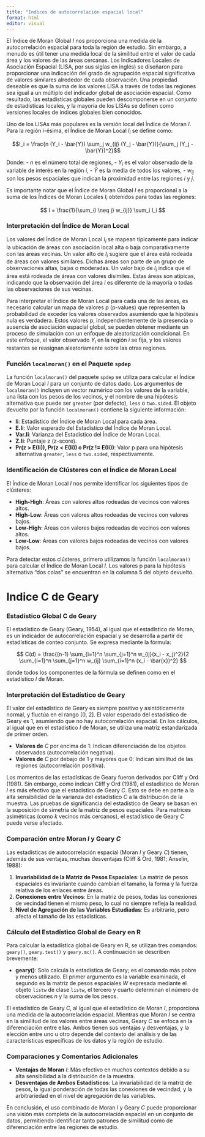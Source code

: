 ```yaml
---
title: "Indices de autocorrelación espacial local"
format: html
editor: visual
---
```


El Índice de Moran Global $I$ nos proporciona una medida de la autocorrelación espacial para toda la región de estudio. Sin embargo, a menudo es útil tener una medida local de la similitud entre el valor de cada área y los valores de las áreas cercanas. Los Indicadores Locales de Asociación Espacial (LISA, por sus siglas en inglés) se diseñaron para proporcionar una indicación del grado de agrupación espacial significativa de valores similares alrededor de cada observación. Una propiedad deseable es que la suma de los valores LISA a través de todas las regiones sea igual a un múltiplo del indicador global de asociación espacial. Como resultado, las estadísticas globales pueden descomponerse en un conjunto de estadísticas locales, y la mayoría de los LISAs se definen como versiones locales de índices globales bien conocidos.

Uno de los LISAs más populares es la versión local del Índice de Moran $I$. Para la región $i$-ésima, el Índice de Moran Local $I_i$ se define como:

$$I_i = \frac{n (Y_i - \bar{Y}) \sum_j w_{ij} (Y_j - \bar{Y})}{\sum_j (Y_j - \bar{Y})^2}$$

Donde: - $n$ es el número total de regiones, - $Y_i$ es el valor observado de la variable de interés en la región $i$, - $\bar{Y}$ es la media de todos los valores, - $w_{ij}$ son los pesos espaciales que indican la proximidad entre las regiones $i$ y $j$.

Es importante notar que el Índice de Moran Global $I$ es proporcional a la suma de los Índices de Moran Locales $I_i$ obtenidos para todas las regiones:

$$
I = \frac{1}{\sum_{i \neq j} w_{ij}} \sum_i I_i
$$

### Interpretación del Índice de Moran Local

Los valores del Índice de Moran Local $I_i$ se mapean típicamente para indicar la ubicación de áreas con asociación local alta o baja comparativamente con las áreas vecinas. Un valor alto de $I_i$ sugiere que el área está rodeada de áreas con valores similares. Dichas áreas son parte de un grupo de observaciones altas, bajas o moderadas. Un valor bajo de $I_i$ indica que el área está rodeada de áreas con valores disímiles. Estas áreas son atípicas, indicando que la observación del área $i$ es diferente de la mayoría o todas las observaciones de sus vecinas.

Para interpretar el Índice de Moran Local para cada una de las áreas, es necesario calcular un mapa de valores p (p-values) que representen la probabilidad de exceder los valores observados asumiendo que la hipótesis nula es verdadera. Estos valores p, independientemente de la presencia o ausencia de asociación espacial global, se pueden obtener mediante un proceso de simulación con un enfoque de aleatorización condicional. En este enfoque, el valor observado $Y_i$ en la región $i$ se fija, y los valores restantes se reasignan aleatoriamente sobre las otras regiones.

### Función `localmoran()` en el Paquete `spdep`

La función `localmoran()` del paquete `spdep` se utiliza para calcular el Índice de Moran Local $I$ para un conjunto de datos dado. Los argumentos de `localmoran()` incluyen un vector numérico con los valores de la variable, una lista con los pesos de los vecinos, y el nombre de una hipótesis alternativa que puede ser `greater` (por defecto), `less` o `two.sided`. El objeto devuelto por la función `localmoran()` contiene la siguiente información:

-   **Ii**: Estadístico del Índice de Moran Local para cada área.
-   **E.Ii**: Valor esperado del Estadístico del Índice de Moran Local.
-   **Var.Ii**: Varianza del Estadístico del Índice de Moran Local.
-   **Z.Ii**: Puntaje z (z-score).
-   **Pr(z \> E(Ii)), Pr(z \< E(Ii)) o Pr(z != E(Ii))**: Valor p para una hipótesis alternativa `greater`, `less` o `two.sided`, respectivamente.

### Identificación de Clústeres con el Índice de Moran Local

El Índice de Moran Local $I$ nos permite identificar los siguientes tipos de clústeres:

-   **High-High**: Áreas con valores altos rodeadas de vecinos con valores altos.
-   **High-Low**: Áreas con valores altos rodeadas de vecinos con valores bajos.
-   **Low-High**: Áreas con valores bajos rodeadas de vecinos con valores altos.
-   **Low-Low**: Áreas con valores bajos rodeadas de vecinos con valores bajos.

Para detectar estos clústeres, primero utilizamos la función `localmoran()` para calcular el Índice de Moran Local $I$. Los valores p para la hipótesis alternativa "dos colas" se encuentran en la columna 5 del objeto devuelto.

# Indice C de Geary

### Estadístico Global C de Geary

El estadístico de Geary (Geary, 1954), al igual que el estadístico de Moran, es un indicador de autocorrelación espacial y se desarrolla a partir de estadísticas de conteo conjunto. Se expresa mediante la fórmula:

$$
C(d) = \frac{(n-1) \sum_{i=1}^n \sum_{j=1}^n w_{ij}(x_i - x_j)^2}{2 \sum_{i=1}^n \sum_{j=1}^n w_{ij} \sum_{i=1}^n (x_i - \bar{x})^2}
$$

donde todos los componentes de la fórmula se definen como en el estadístico $I$ de Moran.

### Interpretación del Estadístico de Geary

El valor del estadístico de Geary es siempre positivo y asintóticamente normal, y fluctúa en el rango \[0, 2\]. El valor esperado del estadístico de Geary es 1, asumiendo que no hay autocorrelación espacial. En los cálculos, al igual que en el estadístico $I$ de Moran, se utiliza una matriz estandarizada de primer orden.

-   **Valores de** $C$ por encima de 1: Indican diferenciación de los objetos observados (autocorrelación negativa).
-   **Valores de** $C$ por debajo de 1 y mayores que 0: Indican similitud de las regiones (autocorrelación positiva).

Los momentos de las estadísticas de Geary fueron derivados por Cliff y Ord (1981). Sin embargo, como indican Cliff y Ord (1981), el estadístico de Moran $I$ es más efectivo que el estadístico de Geary $C$. Esto se debe en parte a la alta sensibilidad de la varianza del estadístico $C$ a la distribución de la muestra. Las pruebas de significancia del estadístico de Geary se basan en la suposición de simetría de la matriz de pesos espaciales. Para matrices asimétricas (como $k$ vecinos más cercanos), el estadístico de Geary $C$ puede verse afectado.

### Comparación entre Moran $I$ y Geary $C$

Las estadísticas de autocorrelación espacial (Moran $I$ y Geary $C$) tienen, además de sus ventajas, muchas desventajas (Cliff & Ord, 1981; Anselin, 1988):

1.  **Invariabilidad de la Matriz de Pesos Espaciales**: La matriz de pesos espaciales es invariante cuando cambian el tamaño, la forma y la fuerza relativa de los enlaces entre áreas.
2.  **Conexiones entre Vecinos**: En la matriz de pesos, todas las conexiones de vecindad tienen el mismo peso, lo cual no siempre refleja la realidad.
3.  **Nivel de Agregación de las Variables Estudiadas**: Es arbitrario, pero afecta el tamaño de las estadísticas.

### Cálculo del Estadístico Global de Geary en R

Para calcular la estadística global de Geary en R, se utilizan tres comandos: `geary()`, `geary.test()` y `geary.mc()`. A continuación se describen brevemente:

-   **geary()**: Solo calcula la estadística de Geary; es el comando más pobre y menos utilizado. El primer argumento es la variable examinada, el segundo es la matriz de pesos espaciales $W$ expresada mediante el objeto `listw` de clase `listw`, el tercero y cuarto determinan el número de observaciones $n$ y la suma de los pesos.

El estadístico de Geary $C$, al igual que el estadístico de Moran $I$, proporciona una medida de la autocorrelación espacial. Mientras que Moran $I$ se centra en la similitud de los valores entre áreas vecinas, Geary $C$ se enfoca en la diferenciación entre ellas. Ambos tienen sus ventajas y desventajas, y la elección entre uno u otro depende del contexto del análisis y de las características específicas de los datos y la región de estudio.

### Comparaciones y Comentarios Adicionales

-   **Ventajas de Moran** $I$: Más efectivo en muchos contextos debido a su alta sensibilidad a la distribución de la muestra.
-   **Desventajas de Ambos Estadísticos**: La invariabilidad de la matriz de pesos, la igual ponderación de todas las conexiones de vecindad, y la arbitrariedad en el nivel de agregación de las variables.

En conclusión, el uso combinado de Moran $I$ y Geary $C$ puede proporcionar una visión más completa de la autocorrelación espacial en un conjunto de datos, permitiendo identificar tanto patrones de similitud como de diferenciación entre las regiones de estudio.
